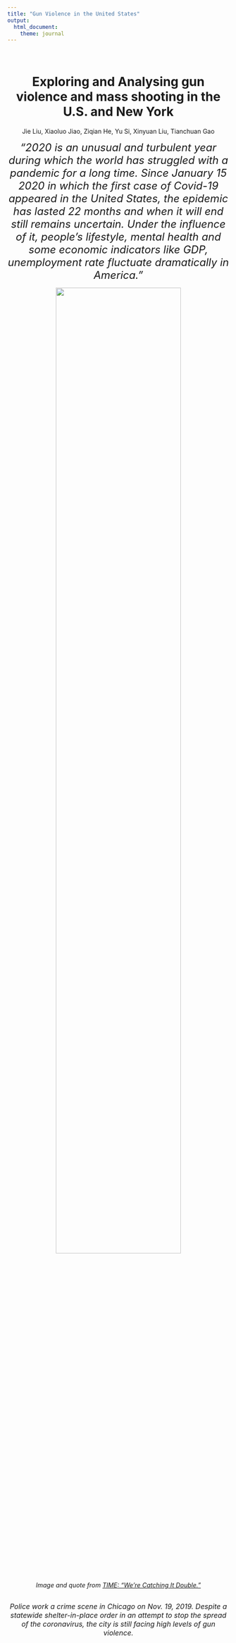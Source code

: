 ```yaml
---
title: "Gun Violence in the United States"
output: 
  html_document:
    theme: journal
---
```


<style type="text/css">

h1.title {
  text-align: center;
}

</style>

&nbsp;
&nbsp;

<center>


# Exploring and Analysing gun violence and mass shooting in the U.S. and New York
Jie Liu, Xiaoluo Jiao, Ziqian He, Yu Si, Xinyuan Liu, Tianchuan Gao

<font size = "5">*"2020 is an unusual and turbulent year during which the world has struggled with a pandemic for a long time. Since January 15 2020 in which  the first case of Covid-19 appeared in the United States, the epidemic has lasted 22 months and when it will end still remains uncertain. Under the influence of it, people’s lifestyle, mental health and some economic indicators like GDP, unemployment rate fluctuate dramatically in America."*</font>

<img src="photo2.png" style="width:75%" class="center">

*Image and quote from [_TIME_: "We're Catching It Double."](https://time.com/5818553/gun-violence-chicago-coronavirus/)*
<div style="margin-bottom:30px;">
</div>
<font size = "3">*Police work a crime scene in Chicago on Nov. 19, 2019. Despite a statewide shelter-in-place order in an attempt to stop the spread of the coronavirus, the city is still facing high levels of gun violence. *</font>



